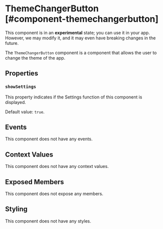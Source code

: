 
# ThemeChangerButton [#component-themechangerbutton]

<Callout type="info" emoji="ℹ️">This component is in an **experimental** state; you can use it in your app. However, we may modify it, and it may even have breaking changes in the future.</Callout>

The `ThemeChangerButton` component is a component that allows the user to change the theme of the app.

## Properties

### `showSettings`

This property indicates if the Settings function of this component is displayed.

Default value: `true`.

## Events

This component does not have any events.

## Context Values

This component does not have any context values.

## Exposed Members

This component does not expose any members.

## Styling

This component does not have any styles.

